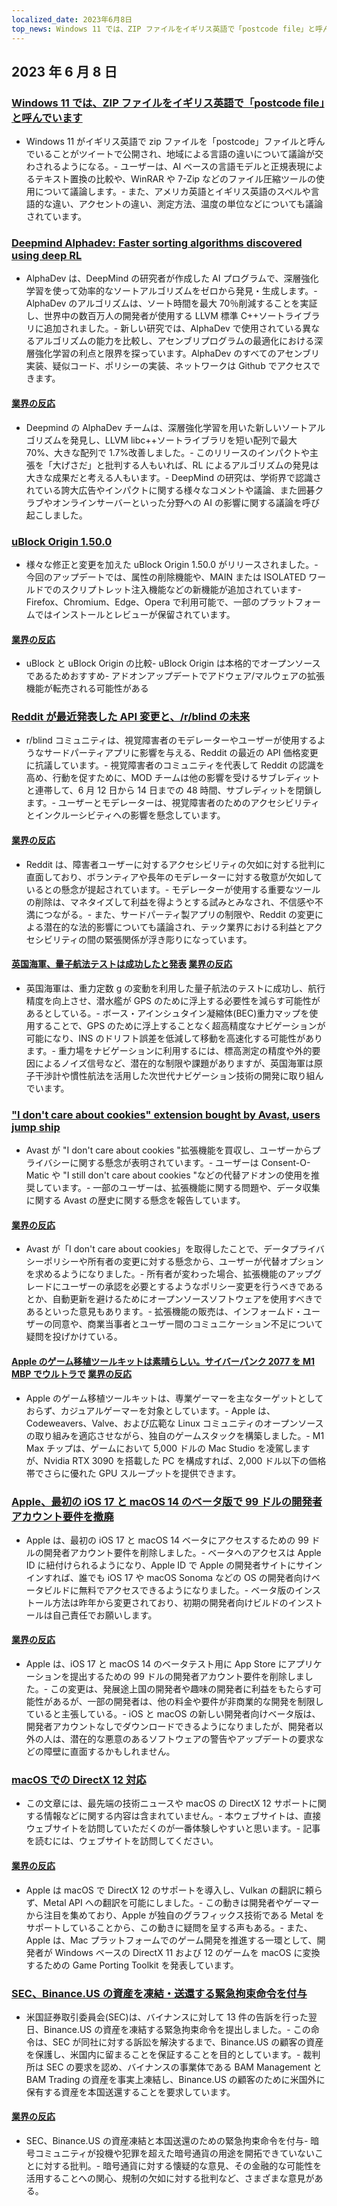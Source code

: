 ```yaml
---
localized_date: 2023年6月8日
top_news: Windows 11 では、ZIP ファイルをイギリス英語で「postcode file」と呼んでいます
---
```




<CallToAction />

<Steps>

## 2023 年 6 月 8 日

### [Windows 11 では、ZIP ファイルをイギリス英語で「postcode file」と呼んでいます](https://twitter.com/JymFox/status/1665799627377975300)

- Windows 11 がイギリス英語で zip ファイルを「postcode」ファイルと呼んでいることがツイートで公開され、地域による言語の違いについて議論が交わされるようになる。- ユーザーは、AI ベースの言語モデルと正規表現によるテキスト置換の比較や、WinRAR や 7-Zip などのファイル圧縮ツールの使用について議論します。- また、アメリカ英語とイギリス英語のスペルや言語的な違い、アクセントの違い、測定方法、温度の単位などについても議論されています。

### [Deepmind Alphadev: Faster sorting algorithms discovered using deep RL](https://www.nature.com/articles/s41586-023-06004-9)

- AlphaDev は、DeepMind の研究者が作成した AI プログラムで、深層強化学習を使って効率的なソートアルゴリズムをゼロから発見・生成します。- AlphaDev のアルゴリズムは、ソート時間を最大 70％削減することを実証し、世界中の数百万人の開発者が使用する LLVM 標準 C++ソートライブラリに追加されました。- 新しい研究では、AlphaDev で使用されている異なるアルゴリズムの能力を比較し、アセンブリプログラムの最適化における深層強化学習の利点と限界を探っています。AlphaDev のすべてのアセンブリ実装、疑似コード、ポリシーの実装、ネットワークは Github でアクセスできます。

#### [業界の反応](http://news.ycombinator.com/item?id=36228125)

- Deepmind の AlphaDev チームは、深層強化学習を用いた新しいソートアルゴリズムを発見し、LLVM libc++ソートライブラリを短い配列で最大 70%、大きな配列で 1.7%改善しました。- このリリースのインパクトや主張を「大げさだ」と批判する人もいれば、RL によるアルゴリズムの発見は大きな成果だと考える人もいます。- DeepMind の研究は、学術界で認識されている誇大広告やインパクトに関する様々なコメントや議論、また囲碁クラブやオンラインサーバーといった分野への AI の影響に関する議論を呼び起こしました。

### [uBlock Origin 1.50.0](https://github.com/gorhill/uBlock/releases/tag/1.50.0)

- 様々な修正と変更を加えた uBlock Origin 1.50.0 がリリースされました。- 今回のアップデートでは、属性の削除機能や、MAIN または ISOLATED ワールドでのスクリプトレット注入機能などの新機能が追加されています- Firefox、Chromium、Edge、Opera で利用可能で、一部のプラットフォームではインストールとレビューが保留されています。

#### [業界の反応](http://news.ycombinator.com/item?id=36227411)

- uBlock と uBlock Origin の比較- uBlock Origin は本格的でオープンソースであるためおすすめ- アドオンアップデートでアドウェア/マルウェアの拡張機能が転売される可能性がある

### [Reddit が最近発表した API 変更と、/r/blind の未来](https://old.reddit.com/r/Blind/comments/13zr8h2/reddits_recently_announced_api_changes_and_the/)

- r/blind コミュニティは、視覚障害者のモデレーターやユーザーが使用するようなサードパーティアプリに影響を与える、Reddit の最近の API 価格変更に抗議しています。- 視覚障害者のコミュニティを代表して Reddit の認識を高め、行動を促すために、MOD チームは他の影響を受けるサブレディットと連帯して、6 月 12 日から 14 日までの 48 時間、サブレディットを閉鎖します。- ユーザーとモデレーターは、視覚障害者のためのアクセシビリティとインクルーシビティへの影響を懸念しています。

#### [業界の反応](http://news.ycombinator.com/item?id=36231016)

- Reddit は、障害者ユーザーに対するアクセシビリティの欠如に対する批判に直面しており、ボランティアや長年のモデレーターに対する敬意が欠如しているとの懸念が提起されています。- モデレーターが使用する重要なツールの削除は、マネタイズして利益を得ようとする試みとみなされ、不信感や不満につながる。- また、サードパーティ製アプリの制限や、Reddit の変更による潜在的な法的影響についても議論され、テック業界における利益とアクセシビリティの間の緊張関係が浮き彫りになっています。

#### [英国海軍、量子航法テストは成功したと発表](https://thequantuminsider.com/2023/06/06/royal-navy-says-quantum-navigation-test-a-success/) [業界の反応](http://news.ycombinator.com/item?id=36222625)

- 英国海軍は、重力定数 g の変動を利用した量子航法のテストに成功し、航行精度を向上させ、潜水艦が GPS のために浮上する必要性を減らす可能性があるとしている。- ボース・アインシュタイン凝縮体(BEC)重力マップを使用することで、GPS のために浮上することなく超高精度なナビゲーションが可能になり、INS のドリフト誤差を低減して移動を高速化する可能性があります。- 重力場をナビゲーションに利用するには、標高測定の精度や外的要因によるノイズ信号など、潜在的な制限や課題がありますが、英国海軍は原子干渉計や慣性航法を活用した次世代ナビゲーション技術の開発に取り組んでいます。

### ["I don't care about cookies" extension bought by Avast, users jump ship](https://addons.mozilla.org/en-US/firefox/addon/i-dont-care-about-cookies/reviews/?score=1&utm_content=addons-manager-reviews-link&utm_medium=firefox-browser&utm_source=firefox-browser)

- Avast が "I don't care about cookies "拡張機能を買収し、ユーザーからプライバシーに関する懸念が表明されています。- ユーザーは Consent-O-Matic や "I still don't care about cookies "などの代替アドオンの使用を推奨しています。- 一部のユーザーは、拡張機能に関する問題や、データ収集に関する Avast の歴史に関する懸念を報告しています。

#### [業界の反応](http://news.ycombinator.com/item?id=36233068)

- Avast が「I don't care about cookies」を取得したことで、データプライバシーポリシーや所有者の変更に対する懸念から、ユーザーが代替オプションを求めるようになりました。- 所有者が変わった場合、拡張機能のアップグレードにユーザーの承認を必要とするようなポリシー変更を行うべきであるとか、自動更新を避けるためにオープンソースソフトウェアを使用すべきであるといった意見もあります。- 拡張機能の販売は、インフォームド・ユーザーの同意や、商業当事者とユーザー間のコミュニケーション不足について疑問を投げかけている。

#### [Apple のゲーム移植ツールキットは素晴らしい。サイバーパンク 2077 を M1 MBP でウルトラで](https://twitter.com/isaacmarovitz/status/1666209780031971341) [業界の反応](http://news.ycombinator.com/item?id=36223927)

- Apple のゲーム移植ツールキットは、専業ゲーマーを主なターゲットとしておらず、カジュアルゲーマーを対象としています。- Apple は、Codeweavers、Valve、および広範な Linux コミュニティのオープンソースの取り組みを適応させながら、独自のゲームスタックを構築しました。- M1 Max チップは、ゲームにおいて 5,000 ドルの Mac Studio を凌駕しますが、Nvidia RTX 3090 を搭載した PC を構成すれば、2,000 ドル以下の価格帯でさらに優れた GPU スループットを提供できます。

### [Apple、最初の iOS 17 と macOS 14 のベータ版で 99 ドルの開発者アカウント要件を撤廃](https://arstechnica.com/gadgets/2023/06/how-to-install-ios-17-and-macos-14-developer-betas-now-that-anyone-can-do-it/)

- Apple は、最初の iOS 17 と macOS 14 ベータにアクセスするための 99 ドルの開発者アカウント要件を削除しました。- ベータへのアクセスは Apple ID に紐付けられるようになり、Apple ID で Apple の開発者サイトにサインインすれば、誰でも iOS 17 や macOS Sonoma などの OS の開発者向けベータビルドに無料でアクセスできるようになりました。- ベータ版のインストール方法は昨年から変更されており、初期の開発者向けビルドのインストールは自己責任でお願いします。

#### [業界の反応](http://news.ycombinator.com/item?id=36230839)

- Apple は、iOS 17 と macOS 14 のベータテスト用に App Store にアプリケーションを提出するための 99 ドルの開発者アカウント要件を削除しました。- この変更は、発展途上国の開発者や趣味の開発者に利益をもたらす可能性があるが、一部の開発者は、他の料金や要件が非商業的な開発を制限していると主張している。- iOS と macOS の新しい開発者向けベータ版は、開発者アカウントなしでダウンロードできるようになりましたが、開発者以外の人は、潜在的な悪意のあるソフトウェアの警告やアップデートの要求などの障壁に直面するかもしれません。

### [macOS での DirectX 12 対応](https://twitter.com/andytizer/status/1666131239575728130)

- この文章には、最先端の技術ニュースや macOS の DirectX 12 サポートに関する情報などに関する内容は含まれていません。- 本ウェブサイトは、直接ウェブサイトを訪問していただくのが一番体験しやすいと思います。- 記事を読むには、ウェブサイトを訪問してください。

#### [業界の反応](http://news.ycombinator.com/item?id=36222266)

- Apple は macOS で DirectX 12 のサポートを導入し、Vulkan の翻訳に頼らず、Metal API への翻訳を可能にしました。- この動きは開発者やゲーマーから注目を集めており、Apple が独自のグラフィックス技術である Metal をサポートしていることから、この動きに疑問を呈する声もある。- また、Apple は、Mac プラットフォームでのゲーム開発を推進する一環として、開発者が Windows ベースの DirectX 11 および 12 のゲームを macOS に変換するための Game Porting Toolkit を発表しています。

### [SEC、Binance.US の資産を凍結・送還する緊急拘束命令を付与](https://www.kitco.com/news/2023-06-07/SEC-granted-emergency-restraining-order-to-freeze-repatriate-Binance-US-assets.html)

- 米国証券取引委員会(SEC)は、バイナンスに対して 13 件の告訴を行った翌日、Binance.US の資産を凍結する緊急拘束命令を提出しました。- この命令は、SEC が同社に対する訴訟を解決するまで、Binance.US の顧客の資産を保護し、米国内に留まることを保証することを目的としています。- 裁判所は SEC の要求を認め、バイナンスの事業体である BAM Management と BAM Trading の資産を事実上凍結し、Binance.US の顧客のために米国外に保有する資産を本国送還することを要求しています。

#### [業界の反応](http://news.ycombinator.com/item?id=36235143)

- SEC、Binance.US の資産凍結と本国送還のための緊急拘束命令を付与- 暗号コミュニティが投機や犯罪を超えた暗号通貨の用途を開拓できていないことに対する批判。- 暗号通貨に対する懐疑的な意見、その金融的な可能性を活用することへの関心、規制の欠如に対する批判など、さまざまな意見がある。
  </Steps>
